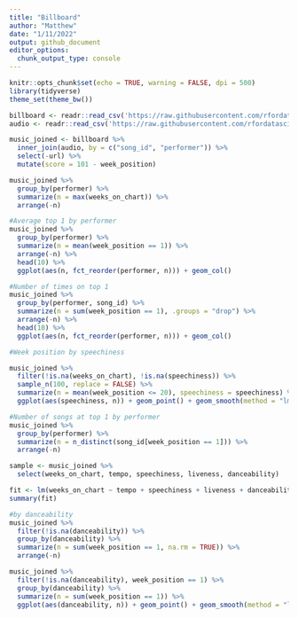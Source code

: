 ```yaml
---
title: "Billboard"
author: "Matthew"
date: "1/11/2022"
output: github_document
editor_options:
  chunk_output_type: console
---
```


```r
knitr::opts_chunk$set(echo = TRUE, warning = FALSE, dpi = 500)
library(tidyverse)
theme_set(theme_bw())
```


```r
billboard <- readr::read_csv('https://raw.githubusercontent.com/rfordatascience/tidytuesday/master/data/2021/2021-09-14/billboard.csv')
audio <- readr::read_csv('https://raw.githubusercontent.com/rfordatascience/tidytuesday/master/data/2021/2021-09-14/audio_features.csv')

music_joined <- billboard %>%
  inner_join(audio, by = c("song_id", "performer")) %>%
  select(-url) %>%
  mutate(score = 101 - week_position)

```
 
```r
music_joined %>%
  group_by(performer) %>%
  summarize(n = max(weeks_on_chart)) %>%
  arrange(-n)

#Average top 1 by performer
music_joined %>%
  group_by(performer) %>%
  summarize(n = mean(week_position == 1)) %>%
  arrange(-n) %>%
  head(10) %>%
  ggplot(aes(n, fct_reorder(performer, n))) + geom_col()

#Number of times on top 1
music_joined %>%
  group_by(performer, song_id) %>%
  summarize(n = sum(week_position == 1), .groups = "drop") %>%
  arrange(-n) %>%
  head(10) %>%
  ggplot(aes(n, fct_reorder(performer, n))) + geom_col()

#Week position by speechiness

music_joined %>%
  filter(!is.na(weeks_on_chart), !is.na(speechiness)) %>%
  sample_n(100, replace = FALSE) %>%
  summarize(n = mean(week_position <= 20), speechiness = speechiness) %>%
  ggplot(aes(speechiness, n)) + geom_point() + geom_smooth(method = "lm", se = FALSE)

#Number of songs at top 1 by performer
music_joined %>%
  group_by(performer) %>%
  summarize(n = n_distinct(song_id[week_position == 1])) %>%
  arrange(-n)

sample <- music_joined %>%
  select(weeks_on_chart, tempo, speechiness, liveness, danceability)

fit <- lm(weeks_on_chart ~ tempo + speechiness + liveness + danceability, data = sample)
summary(fit)

#by danceability
music_joined %>%
  filter(!is.na(danceability)) %>%
  group_by(danceability) %>%
  summarize(n = sum(week_position == 1, na.rm = TRUE)) %>%
  arrange(-n)

music_joined %>%
  filter(!is.na(danceability), week_position == 1) %>%
  group_by(danceability) %>%
  summarize(n = sum(week_position == 1)) %>%
  ggplot(aes(danceability, n)) + geom_point() + geom_smooth(method = "lm", se = FALSE)
```




